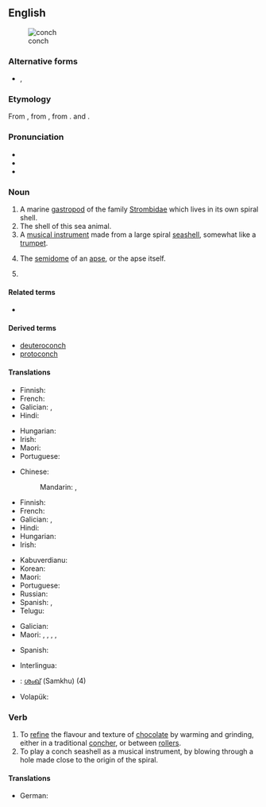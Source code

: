 {{also|Conch}}
==English==
{{wikipedia|dab=Conch (disambiguation)|conch}}
[[File:Sea shell (Trinidad & Tobago 2009).jpg|thumb|right|conch]]

===Alternative forms===
* {{l|en|conk}}, {{l|en|conque}}

===Etymology===
From {{bor|en|la|concha}}, from {{der|en|grc|κόγχη||mussel}}, from {{der|en|ine-pro|*ḱongʰ-||shell, mussel}}. {{cog|la|congius}} and {{cog|sa|शङ्ख|tr=śaṅkhá}}.

===Pronunciation===
* {{IPA|en|/kɒntʃ/|/kɒŋk/}}
* {{audio|en|LL-Q1860 (eng)-Vealhurl-conch.wav ‎|Audio (UK)}}
* {{rhymes|en|ɒntʃ|ɒŋk}}

===Noun===
{{en-noun|+|conchs}}

# A marine [[gastropod]] of the family [[Strombidae]] which lives in its own spiral shell.
# The shell of this sea animal.
# A [[musical instrument]] made from a large spiral [[seashell]], somewhat like a [[trumpet]].
# {{lb|en|architecture}} The [[semidome]] of an [[apse]], or the apse itself.
# {{synonym of|en|concher|gloss=machine used to refine the flavour and texture of chocolate}}

====Related terms====
* {{l|en|congius}}

====Derived terms====
* [[deuteroconch]]
* [[protoconch]]

====Translations====
{{trans-top|marine mollusc}}
* Finnish: {{t|fi|siipikotilo}}
* French: {{t+|fr|conque}}
* Galician: {{t|gl|buguina|f}}, {{t|gl|carlou|m}}
* Hindi: {{t+|hi|शंख|m|sc=Deva}}
{{trans-mid}}
* Hungarian: {{t+|hu|kagyló}}
* Irish: {{t+|ga|sliogán|m}}
* Maori: {{t|mi|wahanui}}
* Portuguese: {{t+|pt|búzio|m}}
{{trans-bottom}}

{{trans-top|shell of this sea animal}}
* Chinese:
*: Mandarin: {{t+|cmn|螺貝}}, {{t+|cmn|螺贝|tr=luóbèi}}
* Finnish: {{t|fi|[[siipikotilo|siipikotilon]] [[kuori]]}}
* French: {{t+|fr|conque}}
* Galician: {{t|gl|buguina|f}}, {{t|gl|carlou|m}}
* Hindi: {{t+|hi|शंख|m}}
* Hungarian: {{t+|hu|kagylóhéj}}
* Irish: {{t+|ga|sliogán|m}}
{{trans-mid}}
* Kabuverdianu: {{t|kea|kónxa}}
* Korean: {{t+|ko|조가비}}
* Maori: {{t|mi|wahanui}}
* Portuguese: {{t+|pt|búzio|m}}
* Russian: {{t+|ru|ра́ковина|f}}
* Spanish: {{t+|es|concha|f}}, {{t|es|caracola|f}}
* Telugu: {{t+|te|శంఖము}}
{{trans-bottom}}

{{trans-top|musical instrument}}
* Galician: {{t|gl|bucina|f}}
* Maori: {{t|mi|pūpakapaka}}, {{t|mi|potipoti}}, {{t|mi|pūmoana}}, {{t|mi|pūtātara}}, {{t|mi|pūtoto}}
{{trans-mid}}
* Spanish: {{t+|es|concha|f}}
{{trans-bottom}}

{{trans-see|machine|concher}}

{{checktrans-top}}
* Interlingua: {{t-check|ia|concha}}
* {{ttbc|ml}}: [[ശംഖ്]] (Samkhu) (4)
{{trans-mid}}
* Volapük: {{t+check|vo|koan}}
{{trans-bottom}}

===Verb===
{{en-verb|conches|conching|conched}}

# To [[refine]] the flavour and texture of [[chocolate]] by warming and grinding, either in a traditional [[concher]], or between [[roller]]s.
# To play a conch seashell as a musical instrument, by blowing through a hole made close to the origin of the spiral.

====Translations====
{{trans-top|to refine the flavour of chocolate}}
* German: {{t+|de|conchieren}}
{{trans-mid}}
{{trans-bottom}}

{{trans-top|to play a conch seashell}}
{{trans-mid}}
{{trans-bottom}}

{{c|en|Conchology|Gastropods|Machines|Musical instruments}}